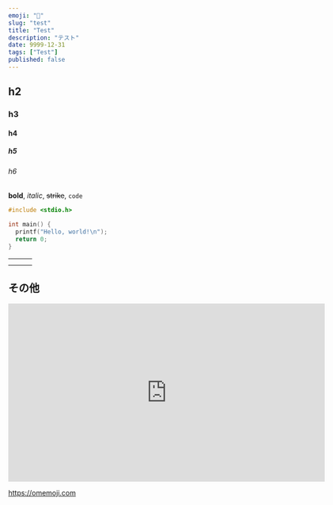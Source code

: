 ```yaml
---
emoji: "🤖"
slug: "test"
title: "Test"
description: "テスト"
date: 9999-12-31
tags: ["Test"]
published: false
---
```


## h2

### h3

#### h4

##### h5

###### h6

**bold**, _italic_, ~~strike~~, `code`

```c title="hello.c"
#include <stdio.h>

int main() {
  printf("Hello, world!\n");
  return 0;
}
```

|     |     |     |
| --- | --- | --- |
|     |     |     |
|     |     |     |

## その他

<iframe
  width="640"
  height="360"
  src="https://www.youtube.com/embed/ydYDqZQpim8?autoplay=1&amp;mute=1&rel=0"
  title="Namibia: Live stream in the Namib Desert"
  frameborder="0"
  allow="accelerometer; autoplay; clipboard-write; encrypted-media; gyroscope; picture-in-picture; web-share"
  referrerpolicy="strict-origin-when-cross-origin"
  allowfullscreen

> </iframe>

https://omemoji.com
